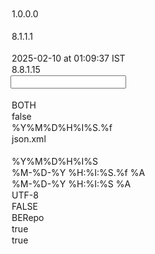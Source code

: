 <?xml version="1.0" encoding="UTF-8"?>

<MappingDef type="MSF" version="1.0">
  <Options>
    <Option key="MappingComment"/>
    <Option key="MappingVersion">1.0.0.0</Option>
    <Option key="MappingAuthor"/>
    <Option key="MessageTranslatorVersion">8.1.1.1</Option>
    <Option key="RCode"/>
    <Option key="LastChangedTms">2025-02-10 at 01:09:37 IST</Option>
    <Option key="MappingDesignerVersion">8.8.1.15</Option>
  </Options>
  <Input vendorType="JSON">
    <Options>
      <Option key="DDLName"/>
      <Option key="TrimFields">BOTH</Option>
      <Option key="RaiseLayoutWarnings">false</Option>
      <Option key="TimeStampFormat">%Y%M%D%H%I%S.%f</Option>
      <Option key="splitter">json.xml</Option>
      <Option key="MessageType"/>
      <Option key="DateTimeFormat">%Y%M%D%H%I%S</Option>
    </Options>
    <Layout>
      <Override/>
      <record desc="" ident="result" mandatory="false" mapable="true" multiple="true" name="result">
        <record desc="" ident="metadata" mandatory="false" mapable="true" multiple="true" name="metadata">
          <field decimals="0" desc="" excludedNullIdentifiers="" ident="poBox" length="255" mandatory="false" mapable="true" match="false" multiple="false" name="poBox" pattern="" pos="0" readonly="false" type="String"/>
          <field decimals="0" desc="" excludedNullIdentifiers="" ident="business" length="255" mandatory="false" mapable="true" match="false" multiple="false" name="business" pattern="" pos="0" readonly="false" type="String"/>
        </record>
        <record desc="" ident="uspsData" mandatory="false" mapable="true" multiple="true" name="uspsData">
          <field decimals="0" desc="" excludedNullIdentifiers="" ident="dpvFootnote" length="255" mandatory="false" mapable="true" match="false" multiple="false" name="dpvFootnote" pattern="" pos="0" readonly="false" type="String"/>
          <field decimals="0" desc="" excludedNullIdentifiers="" ident="dpvNoStat" length="255" mandatory="false" mapable="true" match="false" multiple="false" name="dpvNoStat" pattern="" pos="0" readonly="false" type="String"/>
          <field decimals="0" desc="" excludedNullIdentifiers="" ident="dpvThrowback" length="255" mandatory="false" mapable="true" match="false" multiple="false" name="dpvThrowback" pattern="" pos="0" readonly="false" type="String"/>
          <field decimals="0" desc="" excludedNullIdentifiers="" ident="dpvNoSecureLocation" length="255" mandatory="false" mapable="true" match="false" multiple="false" name="dpvNoSecureLocation" pattern="" pos="0" readonly="false" type="String"/>
          <field decimals="0" desc="" excludedNullIdentifiers="" ident="carrierRoute" length="255" mandatory="false" mapable="true" match="false" multiple="false" name="carrierRoute" pattern="" pos="0" readonly="false" type="String"/>
          <field decimals="0" desc="" excludedNullIdentifiers="" ident="county" length="255" mandatory="false" mapable="true" match="false" multiple="false" name="county" pattern="" pos="0" readonly="false" type="String"/>
          <field decimals="0" desc="" excludedNullIdentifiers="" ident="dpvNonDeliveryDays" length="255" mandatory="false" mapable="true" match="false" multiple="false" name="dpvNonDeliveryDays" pattern="" pos="0" readonly="false" type="String"/>
          <field decimals="0" desc="" excludedNullIdentifiers="" ident="deliveryPointCode" length="255" mandatory="false" mapable="true" match="false" multiple="false" name="deliveryPointCode" pattern="" pos="0" readonly="false" type="String"/>
          <field decimals="0" desc="" excludedNullIdentifiers="" ident="dpvCmra" length="255" mandatory="false" mapable="true" match="false" multiple="false" name="dpvCmra" pattern="" pos="0" readonly="false" type="String"/>
          <field decimals="0" desc="" excludedNullIdentifiers="" ident="deliveryPointCheckDigit" length="255" mandatory="false" mapable="true" match="false" multiple="false" name="deliveryPointCheckDigit" pattern="" pos="0" readonly="false" type="String"/>
          <field decimals="0" desc="" excludedNullIdentifiers="" ident="dpvConfirmation" length="255" mandatory="false" mapable="true" match="false" multiple="false" name="dpvConfirmation" pattern="" pos="0" readonly="false" type="String"/>
          <field decimals="0" desc="" excludedNullIdentifiers="" ident="dpvDoorNotAccessible" length="255" mandatory="false" mapable="true" match="false" multiple="false" name="dpvDoorNotAccessible" pattern="" pos="0" readonly="false" type="String"/>
          <field decimals="0" desc="" excludedNullIdentifiers="" ident="addressRecordType" length="255" mandatory="false" mapable="true" match="false" multiple="false" name="addressRecordType" pattern="" pos="0" readonly="false" type="String"/>
          <field decimals="0" desc="" excludedNullIdentifiers="" ident="dpvDrop" length="255" mandatory="false" mapable="true" match="false" multiple="false" name="dpvDrop" pattern="" pos="0" readonly="false" type="String"/>
          <field decimals="0" desc="" excludedNullIdentifiers="" ident="postOfficeState" length="255" mandatory="false" mapable="true" match="false" multiple="false" name="postOfficeState" pattern="" pos="0" readonly="false" type="String"/>
          <field decimals="0" desc="" excludedNullIdentifiers="" ident="dpvPbsa" length="255" mandatory="false" mapable="true" match="false" multiple="false" name="dpvPbsa" pattern="" pos="0" readonly="false" type="String"/>
          <field decimals="0" desc="" excludedNullIdentifiers="" ident="dpvEnhancedDeliveryCode" length="255" mandatory="false" mapable="true" match="false" multiple="false" name="dpvEnhancedDeliveryCode" pattern="" pos="0" readonly="false" type="String"/>
          <record desc="" ident="standardizedAddress" mandatory="false" mapable="true" multiple="true" name="standardizedAddress">
            <field decimals="0" desc="" excludedNullIdentifiers="" ident="firstAddressLine" length="255" mandatory="false" mapable="true" match="false" multiple="false" name="firstAddressLine" pattern="" pos="0" readonly="false" type="String"/>
            <field decimals="0" desc="" excludedNullIdentifiers="" ident="zipCode" length="255" mandatory="false" mapable="true" match="false" multiple="false" name="zipCode" pattern="" pos="0" readonly="false" type="String"/>
            <field decimals="0" desc="" excludedNullIdentifiers="" ident="city" length="255" mandatory="false" mapable="true" match="false" multiple="false" name="city" pattern="" pos="0" readonly="false" type="String"/>
            <field decimals="0" desc="" excludedNullIdentifiers="" ident="state" length="255" mandatory="false" mapable="true" match="false" multiple="false" name="state" pattern="" pos="0" readonly="false" type="String"/>
            <field decimals="0" desc="" excludedNullIdentifiers="" ident="zipCodeExtension" length="255" mandatory="false" mapable="true" match="false" multiple="false" name="zipCodeExtension" pattern="" pos="0" readonly="false" type="String"/>
            <field decimals="0" desc="" excludedNullIdentifiers="" ident="cityStateZipAddressLine" length="255" mandatory="false" mapable="true" match="false" multiple="false" name="cityStateZipAddressLine" pattern="" pos="0" readonly="false" type="String"/>
          </record>
          <field decimals="0" desc="" excludedNullIdentifiers="" ident="carrierRouteIndicator" length="255" mandatory="false" mapable="true" match="false" multiple="false" name="carrierRouteIndicator" pattern="" pos="0" readonly="false" type="String"/>
          <field decimals="0" desc="" excludedNullIdentifiers="" ident="fipsCountyCode" length="255" mandatory="false" mapable="true" match="false" multiple="false" name="fipsCountyCode" pattern="" pos="0" readonly="false" type="String"/>
          <field decimals="0" desc="" excludedNullIdentifiers="" ident="dpvVacant" length="255" mandatory="false" mapable="true" match="false" multiple="false" name="dpvVacant" pattern="" pos="0" readonly="false" type="String"/>
          <field decimals="0" desc="" excludedNullIdentifiers="" ident="elotFlag" length="255" mandatory="false" mapable="true" match="false" multiple="false" name="elotFlag" pattern="" pos="0" readonly="false" type="String"/>
          <field decimals="0" desc="" excludedNullIdentifiers="" ident="postOfficeCity" length="255" mandatory="false" mapable="true" match="false" multiple="false" name="postOfficeCity" pattern="" pos="0" readonly="false" type="String"/>
          <field decimals="0" desc="" excludedNullIdentifiers="" ident="elotNumber" length="255" mandatory="false" mapable="true" match="false" multiple="false" name="elotNumber" pattern="" pos="0" readonly="false" type="String"/>
        </record>
        <record desc="" ident="address" mandatory="false" mapable="true" multiple="true" name="address">
          <record desc="" ident="postalAddress" mandatory="false" mapable="true" multiple="true" name="postalAddress">
            <field decimals="0" desc="" excludedNullIdentifiers="" ident="regionCode" length="255" mandatory="false" mapable="true" match="false" multiple="false" name="regionCode" pattern="" pos="0" readonly="false" type="String"/>
            <field decimals="0" desc="" excludedNullIdentifiers="" ident="postalCode" length="255" mandatory="false" mapable="true" match="false" multiple="false" name="postalCode" pattern="" pos="0" readonly="false" type="String"/>
            <field decimals="0" desc="" excludedNullIdentifiers="" ident="locality" length="255" mandatory="false" mapable="true" match="false" multiple="false" name="locality" pattern="" pos="0" readonly="false" type="String"/>
            <field decimals="0" desc="" excludedNullIdentifiers="" ident="languageCode" length="255" mandatory="false" mapable="true" match="false" multiple="false" name="languageCode" pattern="" pos="0" readonly="false" type="String"/>
            <field decimals="0" desc="" excludedNullIdentifiers="" ident="administrativeArea" length="255" mandatory="false" mapable="true" match="false" multiple="false" name="administrativeArea" pattern="" pos="0" readonly="false" type="String"/>
          </record>
          <field decimals="0" desc="" excludedNullIdentifiers="" ident="formattedAddress" length="255" mandatory="false" mapable="true" match="false" multiple="false" name="formattedAddress" pattern="" pos="0" readonly="false" type="String"/>
          <record desc="" ident="addressComponents" mandatory="false" mapable="true" multiple="true" name="addressComponents">
            <field decimals="0" desc="" excludedNullIdentifiers="" ident="componentType" length="255" mandatory="false" mapable="true" match="false" multiple="false" name="componentType" pattern="" pos="0" readonly="false" type="String"/>
            <field decimals="0" desc="" excludedNullIdentifiers="" ident="confirmationLevel" length="255" mandatory="false" mapable="true" match="false" multiple="false" name="confirmationLevel" pattern="" pos="0" readonly="false" type="String"/>
            <record desc="" ident="componentName" mandatory="false" mapable="true" multiple="true" name="componentName">
              <field decimals="0" desc="" excludedNullIdentifiers="" ident="text" length="255" mandatory="false" mapable="true" match="false" multiple="false" name="text" pattern="" pos="0" readonly="false" type="String"/>
            </record>
            <field decimals="0" desc="" excludedNullIdentifiers="" ident="replaced" length="255" mandatory="false" mapable="true" match="false" multiple="false" name="replaced" pattern="" pos="0" readonly="false" type="String"/>
          </record>
        </record>
        <record desc="" ident="verdict" mandatory="false" mapable="true" multiple="true" name="verdict">
          <field decimals="0" desc="" excludedNullIdentifiers="" ident="validationGranularity" length="255" mandatory="false" mapable="true" match="false" multiple="false" name="validationGranularity" pattern="" pos="0" readonly="false" type="String"/>
          <field decimals="0" desc="" excludedNullIdentifiers="" ident="geocodeGranularity" length="255" mandatory="false" mapable="true" match="false" multiple="false" name="geocodeGranularity" pattern="" pos="0" readonly="false" type="String"/>
          <field decimals="0" desc="" excludedNullIdentifiers="" ident="inputGranularity" length="255" mandatory="false" mapable="true" match="false" multiple="false" name="inputGranularity" pattern="" pos="0" readonly="false" type="String"/>
          <field decimals="0" desc="" excludedNullIdentifiers="" ident="hasInferredComponents" length="255" mandatory="false" mapable="true" match="false" multiple="false" name="hasInferredComponents" pattern="" pos="0" readonly="false" type="String"/>
        </record>
        <record desc="" ident="geocode" mandatory="false" mapable="true" multiple="true" name="geocode">
          <record desc="" ident="plusCode" mandatory="false" mapable="true" multiple="true" name="plusCode">
            <field decimals="0" desc="" excludedNullIdentifiers="" ident="globalCode" length="255" mandatory="false" mapable="true" match="false" multiple="false" name="globalCode" pattern="" pos="0" readonly="false" type="String"/>
          </record>
          <field decimals="0" desc="" excludedNullIdentifiers="" ident="featureSizeMeters" length="255" mandatory="false" mapable="true" match="false" multiple="false" name="featureSizeMeters" pattern="" pos="0" readonly="false" type="String"/>
          <record desc="" ident="bounds" mandatory="false" mapable="true" multiple="true" name="bounds">
            <record desc="" ident="high" mandatory="false" mapable="true" multiple="true" name="high">
              <field decimals="0" desc="" excludedNullIdentifiers="" ident="latitude" length="255" mandatory="false" mapable="true" match="false" multiple="false" name="latitude" pattern="" pos="0" readonly="false" type="String"/>
              <field decimals="0" desc="" excludedNullIdentifiers="" ident="longitude" length="255" mandatory="false" mapable="true" match="false" multiple="false" name="longitude" pattern="" pos="0" readonly="false" type="String"/>
            </record>
            <record desc="" ident="low" mandatory="false" mapable="true" multiple="true" name="low">
              <field decimals="0" desc="" excludedNullIdentifiers="" ident="latitude" length="255" mandatory="false" mapable="true" match="false" multiple="false" name="latitude" pattern="" pos="0" readonly="false" type="String"/>
              <field decimals="0" desc="" excludedNullIdentifiers="" ident="longitude" length="255" mandatory="false" mapable="true" match="false" multiple="false" name="longitude" pattern="" pos="0" readonly="false" type="String"/>
            </record>
          </record>
          <field decimals="0" desc="" excludedNullIdentifiers="" ident="placeId" length="255" mandatory="false" mapable="true" match="false" multiple="false" name="placeId" pattern="" pos="0" readonly="false" type="String"/>
          <record desc="" ident="location" mandatory="false" mapable="true" multiple="true" name="location">
            <field decimals="0" desc="" excludedNullIdentifiers="" ident="latitude" length="255" mandatory="false" mapable="true" match="false" multiple="false" name="latitude" pattern="" pos="0" readonly="false" type="String"/>
            <field decimals="0" desc="" excludedNullIdentifiers="" ident="longitude" length="255" mandatory="false" mapable="true" match="false" multiple="false" name="longitude" pattern="" pos="0" readonly="false" type="String"/>
          </record>
        </record>
      </record>
      <field decimals="0" desc="" excludedNullIdentifiers="" ident="responseId" length="255" mandatory="false" mapable="true" match="false" multiple="false" name="responseId" pattern="" pos="0" readonly="false" type="String"/>
      <field decimals="0" desc="" excludedNullIdentifiers="" ident="ppry_oid" length="255" mandatory="false" mapable="true" match="false" multiple="false" name="ppry_oid" pattern="" pos="0" readonly="false" type="String"/>
    </Layout>
  </Input>
  <Output>
    <Options>
      <Option key="TimeStampOutputFormat">%M-%D-%Y %H:%I:%S.%f %A</Option>
      <Option key="DateTimeOutputFormat">%M-%D-%Y %H:%I:%S %A</Option>
      <Option key="OutputEncoding">UTF-8</Option>
      <Option key="DefaultEmptyNumericsToZero">FALSE</Option>
      <Option key="messageformat">BERepo</Option>
      <Option key="AddTZIndicators">true</Option>
      <Option key="AddVendorMnemonic">true</Option>
    </Options>
    <MappingFragments/>
    <OutputDef>
      <Node displayName="Property" messageformat="BE" name="GoldenSourceObjectMessage" type="message">
        <Options/>
        <Node name="xmlns" type="attribute">
          <expr><![CDATA[return "http://www.thegoldensource.com/business-entities/BusinessEntityMessage";]]></expr>
        </Node>
        <Node name="xmlns:xsi" type="attribute">
          <expr><![CDATA[return "http://www.w3.org/2001/XMLSchema-instance";]]></expr>
        </Node>
        <Node name="xsi:schemaLocation" type="attribute">
          <expr><![CDATA[return "http://www.thegoldensource.com/business-entities/BusinessEntityMessage.xsd";]]></expr>
        </Node>
        <Execute displayName="BLDNG_ID">
          <expr><![CDATA[return StoreString("BLDNGID", Select("", "", "select prop_id from ft_T_ppid where ppry_oid =:1 and end_tms is null and prop_id_ctxt_typ = 'BLDNG_ID'", ppry_oid, "", "", "", ""));]]></expr>
        </Execute>
        <Execute displayName="PROP_ID">
          <expr><![CDATA[return StoreString("PROPID", Select("", "", "select prop_id from ft_T_ppid where ppry_oid =:1 and end_tms is null and prop_id_ctxt_typ = 'PROP_ID'", ppry_oid, "", "", "", ""));]]></expr>
        </Execute>
        <Execute displayName="Unconfirmed Var">
          <expr><![CDATA[return StoreString("Unconfirmed", "");]]></expr>
        </Execute>
        <ForEach recordType="result.address.addressComponents">
          <Do>
            <Execute displayName="Unconfirmed">
              <expr><![CDATA[if (!(result.address.addressComponents.confirmationLevel == "CONFIRMED") && StrStr(result.address.addressComponents.componentType, "street_number,premise,route,subpremise,locality,administrative_area_level_1,administrative_area_level_2,postal_code"))
	return StoreString("Unconfirmed", Strcat(GetStringByKey("Unconfirmed"), Strcat("|", result.address.addressComponents.componentType)));
else
	return "";]]></expr>
            </Execute>
            <Execute displayName="Street">
              <expr><![CDATA[if (result.address.addressComponents.componentType == "street_number")
	return StoreString("street", result.address.addressComponents.componentName.text);
else
	return "";]]></expr>
            </Execute>
            <Execute disabled="1" displayName="Street Check">
              <expr><![CDATA[if (result.address.addressComponents.componentType == "street_number")
	return ThrowError("Error", 30, 60001);
else
	return "";]]></expr>
            </Execute>
            <Execute displayName="Street Validate">
              <expr><![CDATA[if ((result.address.addressComponents.componentType == "street_number") && !(result.address.addressComponents.confirmationLevel == "CONFIRMED"))
	return StoreString("street_chk", result.address.addressComponents.confirmationLevel);
else
	return "";]]></expr>
            </Execute>
            <Execute displayName="AddressLine1">
              <comment><![CDATA[route]]></comment>
              <expr><![CDATA[if (result.address.addressComponents.componentType == "route")
	return StoreString("route", result.address.addressComponents.componentName.text);
else
	return "";]]></expr>
            </Execute>
            <Execute displayName="AddressLine1 Validate">
              <expr><![CDATA[if ((result.address.addressComponents.componentType == "route") && !(result.address.addressComponents.confirmationLevel == "CONFIRMED"))
	return StoreString("addrln1_chk", result.address.addressComponents.confirmationLevel);
else
	return "";]]></expr>
            </Execute>
            <Execute displayName="Premise">
              <expr><![CDATA[if (result.address.addressComponents.componentType == "premise")
	return StoreString("premise", result.address.addressComponents.componentName.text);
else
	return "";]]></expr>
            </Execute>
            <Execute displayName="Premise Validate">
              <expr><![CDATA[if ((result.address.addressComponents.componentType == "premise") && !(result.address.addressComponents.confirmationLevel == "CONFIRMED"))
	return StoreString("premise_chk", result.address.addressComponents.confirmationLevel);
else
	return "";]]></expr>
            </Execute>
            <Execute displayName="Subpremise">
              <expr><![CDATA[if (result.address.addressComponents.componentType == "subpremise")
	return StoreString("subpremise", result.address.addressComponents.componentName.text);
else
	return "";]]></expr>
            </Execute>
            <Execute displayName="Subpremise Validate">
              <expr><![CDATA[if ((result.address.addressComponents.componentType == "subpremise") && !(result.address.addressComponents.confirmationLevel == "CONFIRMED"))
	return StoreString("subpremise_chk", result.address.addressComponents.confirmationLevel);
else
	return "";]]></expr>
            </Execute>
            <Execute displayName="Street Select">
              <expr><![CDATA[if (!OneHasValue(GetStringByKey("street")))
	return StoreString("street", GetStringByKey("premise"));
else
	return "";]]></expr>
            </Execute>
            <Execute displayName="Street chk Select">
              <expr><![CDATA[if (!OneHasValue(GetStringByKey("street")) && OneHasValue(GetStringByKey("premise_chk")))
	return StoreString("street_chk", GetStringByKey("premise_chk"));
else
	return "";]]></expr>
            </Execute>
            <Execute displayName="Route Select">
              <expr><![CDATA[if (!OneHasValue(GetStringByKey("route")))
	return StoreString("route", GetStringByKey("subpremise"));
else
	return "";]]></expr>
            </Execute>
            <Execute displayName="Route chk Select">
              <expr><![CDATA[if (!OneHasValue(GetStringByKey("route")) && OneHasValue(GetStringByKey("subpremise_chk")))
	return StoreString("addrln1_chk", GetStringByKey("subpremise_chk"));
else
	return "";]]></expr>
            </Execute>
            <Execute displayName="City">
              <expr><![CDATA[if (result.address.addressComponents.componentType == "locality")
	return StoreString("city", result.address.addressComponents.componentName.text);
else
	return "";]]></expr>
            </Execute>
            <Execute displayName="City Validate">
              <expr><![CDATA[if ((result.address.addressComponents.componentType == "locality") && !(result.address.addressComponents.confirmationLevel == "CONFIRMED"))
	return StoreString("city_chk", result.address.addressComponents.confirmationLevel);
else
	return "";]]></expr>
            </Execute>
            <Execute displayName="State">
              <expr><![CDATA[if (result.address.addressComponents.componentType == "administrative_area_level_1")
	return StoreString("state", result.address.addressComponents.componentName.text);
else
	return "";]]></expr>
            </Execute>
            <Execute displayName="State Validate">
              <expr><![CDATA[if ((result.address.addressComponents.componentType == "administrative_area_level_1") && !(result.address.addressComponents.confirmationLevel == "CONFIRMED"))
	return StoreString("state_chk", result.address.addressComponents.confirmationLevel);
else
	return "";]]></expr>
            </Execute>
            <Execute displayName="County">
              <expr><![CDATA[if (result.address.addressComponents.componentType == "administrative_area_level_2")
	return StoreString("county", result.address.addressComponents.componentName.text);
else
	return "";]]></expr>
            </Execute>
            <Execute displayName="County Validate">
              <expr><![CDATA[if ((result.address.addressComponents.componentType == "administrative_area_level_2") && !(result.address.addressComponents.confirmationLevel == "CONFIRMED"))
	return StoreString("county_chk", result.address.addressComponents.confirmationLevel);
else
	return "";]]></expr>
            </Execute>
            <Execute displayName="Country">
              <expr><![CDATA[if (result.address.addressComponents.componentType == "country")
	return StoreString("country", result.address.addressComponents.componentName.text);
else
	return "";]]></expr>
            </Execute>
            <Execute displayName="Country Validation">
              <expr><![CDATA[if ((result.address.addressComponents.componentType == "country") && !(result.address.addressComponents.confirmationLevel == "CONFIRMED"))
	return StoreString("cntry_chk", result.address.addressComponents.confirmationLevel);
else
	return "";]]></expr>
            </Execute>
            <Execute displayName="PostalCode">
              <expr><![CDATA[if (result.address.addressComponents.componentType == "postal_code")
	return StoreString("postal", result.address.addressComponents.componentName.text);
else
	return "none";]]></expr>
            </Execute>
            <Execute displayName="PostalCode Validation">
              <expr><![CDATA[if ((result.address.addressComponents.componentType == "postal_code") && !(result.address.addressComponents.confirmationLevel == "CONFIRMED"))
	return StoreString("postal_chk", result.address.addressComponents.confirmationLevel);
else
	return "";]]></expr>
            </Execute>
            <Execute displayName="point_of_interest">
              <expr><![CDATA[if (result.address.addressComponents.componentType == "point_of_interest")
	return StoreString("point_of_interest", result.address.addressComponents.componentName.text);
else
	return "none";]]></expr>
            </Execute>
            <Execute displayName="point_of_interest validation">
              <expr><![CDATA[if ((result.address.addressComponents.componentType == "point_of_interest") && !(result.address.addressComponents.confirmationLevel == "CONFIRMED"))
	return StoreString("point_of_interest_chk", result.address.addressComponents.confirmationLevel);
else
	return "";]]></expr>
            </Execute>
            <Execute disabled="1" displayName="AddressLine1 Empty check">
              <expr><![CDATA[if (OneHasValue(GetStringByKey("street")) && OneHasValue(GetStringByKey("route")))
	return StoreString("addrln1_empty_chk", "");
else
	return StoreString("addrln1_empty_chk", "Street and Route missing ");]]></expr>
            </Execute>
            <Execute displayName="AddressLine1 Empty check">
              <expr><![CDATA[if (OneHasValue(GetStringByKey("street")) || OneHasValue(GetStringByKey("route")))
	return StoreString("addrln1_empty_chk", "");
else
	return StoreString("addrln1_empty_chk", "Street and Route missing ");]]></expr>
            </Execute>
          </Do>
        </ForEach>
        <Node name="GSOHeader" type="element">
          <Node name="GSO_ELM_TYPE" type="attribute">
            <expr><![CDATA[return "group";]]></expr>
          </Node>
          <Node name="DateFormat" type="element">
            <Node name="GSO_ELM_TYPE" type="attribute">
              <expr><![CDATA[return "field";]]></expr>
            </Node>
            <Node name="req" type="attribute">
              <expr><![CDATA[return "false";]]></expr>
            </Node>
          </Node>
          <Node name="DefaultTimestamp" type="element">
            <expr><![CDATA[return TimeStamp();]]></expr>
            <Node name="GSO_ELM_TYPE" type="attribute">
              <expr><![CDATA[return "field";]]></expr>
            </Node>
            <Node name="req" type="attribute">
              <expr><![CDATA[return "false";]]></expr>
            </Node>
          </Node>
          <Node name="Language" type="element">
            <Node name="GSO_ELM_TYPE" type="attribute">
              <expr><![CDATA[return "field";]]></expr>
            </Node>
            <Node name="req" type="attribute">
              <expr><![CDATA[return "false";]]></expr>
            </Node>
          </Node>
          <Node name="MainEntityId" type="element">
            <expr><![CDATA[if (OneHasValue(GetStringByKey("BLDNGID")))
	return GetStringByKey("BLDNGID");
else if (OneHasValue(GetStringByKey("PROPID")))
	return GetStringByKey("PROPID");
else
	return "";]]></expr>
            <Node name="GSO_ELM_TYPE" type="attribute">
              <expr><![CDATA[return "field";]]></expr>
            </Node>
            <Node name="req" type="attribute">
              <expr><![CDATA[return "false";]]></expr>
            </Node>
          </Node>
          <Node name="MainEntityIdContext" type="element">
            <expr><![CDATA[if (OneHasValue(GetStringByKey("BLDNGID")))
	return "Building";
else if (OneHasValue(GetStringByKey("PROPID")))
	return "PROP_ID";
else
	return "";]]></expr>
            <Node name="GSO_ELM_TYPE" type="attribute">
              <expr><![CDATA[return "field";]]></expr>
            </Node>
            <Node name="req" type="attribute">
              <expr><![CDATA[return "false";]]></expr>
            </Node>
          </Node>
          <Node name="MainEntityName" type="element">
            <expr><![CDATA[if (OneHasValue(GetStringByKey("BLDNGID")))
	return "Building";
else if (OneHasValue(GetStringByKey("PROPID")))
	return "Property";
else
	return "";]]></expr>
            <Node name="GSO_ELM_TYPE" type="attribute">
              <expr><![CDATA[return "field";]]></expr>
            </Node>
            <Node name="req" type="attribute">
              <expr><![CDATA[return "false";]]></expr>
            </Node>
          </Node>
          <Node name="MainEntityType" type="element">
            <expr><![CDATA[return "Property";]]></expr>
            <Node name="GSO_ELM_TYPE" type="attribute">
              <expr><![CDATA[return "field";]]></expr>
            </Node>
            <Node name="req" type="attribute">
              <expr><![CDATA[return "false";]]></expr>
            </Node>
          </Node>
          <Node name="MessageClassification" type="element">
            <expr><![CDATA[return "INTLBLD";]]></expr>
            <Node name="GSO_ELM_TYPE" type="attribute">
              <expr><![CDATA[return "field";]]></expr>
            </Node>
            <Node name="req" type="attribute">
              <expr><![CDATA[return "false";]]></expr>
            </Node>
          </Node>
          <Node name="TimeZone" type="element">
            <Node name="GSO_ELM_TYPE" type="attribute">
              <expr><![CDATA[return "field";]]></expr>
            </Node>
            <Node name="req" type="attribute">
              <expr><![CDATA[return "false";]]></expr>
            </Node>
          </Node>
          <Node name="User" type="element">
            <expr><![CDATA[return "NRE";]]></expr>
            <Node name="GSO_ELM_TYPE" type="attribute">
              <expr><![CDATA[return "field";]]></expr>
            </Node>
            <Node name="req" type="attribute">
              <expr><![CDATA[return "false";]]></expr>
            </Node>
          </Node>
          <Node name="VendorSource" type="element">
            <expr><![CDATA[return "NRE";]]></expr>
            <Node name="GSO_ELM_TYPE" type="attribute">
              <expr><![CDATA[return "field";]]></expr>
            </Node>
            <Node name="req" type="attribute">
              <expr><![CDATA[return "false";]]></expr>
            </Node>
          </Node>
          <Node name="ChangeVddbAction" type="element">
            <Node name="GSO_ELM_TYPE" type="attribute">
              <expr><![CDATA[return "field";]]></expr>
            </Node>
            <Node name="req" type="attribute">
              <expr><![CDATA[return "false";]]></expr>
            </Node>
          </Node>
          <Node name="MainEntityTableType" type="element">
            <Node name="GSO_ELM_TYPE" type="attribute">
              <expr><![CDATA[return "field";]]></expr>
            </Node>
            <Node name="req" type="attribute">
              <expr><![CDATA[return "false";]]></expr>
            </Node>
          </Node>
          <Node name="ChangeModel" type="element">
            <Node name="GSO_ELM_TYPE" type="attribute">
              <expr><![CDATA[return "field";]]></expr>
            </Node>
            <Node name="req" type="attribute">
              <expr><![CDATA[return "false";]]></expr>
            </Node>
          </Node>
          <Node name="UpdateModel" type="element">
            <Node name="GSO_ELM_TYPE" type="attribute">
              <expr><![CDATA[return "field";]]></expr>
            </Node>
            <Node name="req" type="attribute">
              <expr><![CDATA[return "false";]]></expr>
            </Node>
          </Node>
          <Node name="SecurityBasedIssuerMatching" type="element">
            <Node name="GSO_ELM_TYPE" type="attribute">
              <expr><![CDATA[return "field";]]></expr>
            </Node>
            <Node name="req" type="attribute">
              <expr><![CDATA[return "false";]]></expr>
            </Node>
          </Node>
          <Node name="MessageCondition" type="element">
            <Node name="GSO_ELM_TYPE" type="attribute">
              <expr><![CDATA[return "field";]]></expr>
            </Node>
            <Node name="req" type="attribute">
              <expr><![CDATA[return "false";]]></expr>
            </Node>
          </Node>
        </Node>
        <Node name="Property" type="element">
          <Node name="xmlns" type="attribute">
            <expr><![CDATA[return "http://www.thegoldensource.com/business-entities/Property";]]></expr>
          </Node>
          <Node name="xsi:schemaLocation" type="attribute">
            <expr><![CDATA[return "http://www.thegoldensource.com/business-entities/Property.xsd";]]></expr>
          </Node>
          <Node name="GSO_ELM_TYPE" type="attribute">
            <expr><![CDATA[return "gso";]]></expr>
          </Node>
          <Node name="PropertyDetails" type="element">
            <Node name="GSO_ELM_TYPE" type="attribute">
              <expr><![CDATA[return "group";]]></expr>
            </Node>
            <Node name="req" type="attribute">
              <expr><![CDATA[return "true";]]></expr>
            </Node>
            <Node name="RelatedPropertyType" type="element">
              <Node name="GSO_ELM_TYPE" type="attribute">
                <expr><![CDATA[return "rel";]]></expr>
              </Node>
              <Node name="req" type="attribute">
                <expr><![CDATA[return "false";]]></expr>
              </Node>
              <Node name="xmlns" type="attribute">
                <expr><![CDATA[return "http://www.thegoldensource.com/business-entities/PropertyType";]]></expr>
              </Node>
            </Node>
            <Node name="PropertyName" type="element">
              <Node name="GSO_ELM_TYPE" type="attribute">
                <expr><![CDATA[return "field";]]></expr>
              </Node>
              <Node name="req" type="attribute">
                <expr><![CDATA[return "true";]]></expr>
              </Node>
            </Node>
            <Node name="PropertyDescription" type="element">
              <Node name="GSO_ELM_TYPE" type="attribute">
                <expr><![CDATA[return "field";]]></expr>
              </Node>
              <Node name="req" type="attribute">
                <expr><![CDATA[return "false";]]></expr>
              </Node>
            </Node>
            <Node name="ConstructionYear" type="element">
              <Node name="GSO_ELM_TYPE" type="attribute">
                <expr><![CDATA[return "field";]]></expr>
              </Node>
              <Node name="req" type="attribute">
                <expr><![CDATA[return "false";]]></expr>
              </Node>
            </Node>
            <Node name="OccupancyType" type="element">
              <Node name="GSO_ELM_TYPE" type="attribute">
                <expr><![CDATA[return "field";]]></expr>
              </Node>
              <Node name="req" type="attribute">
                <expr><![CDATA[return "false";]]></expr>
              </Node>
            </Node>
            <Node name="PropertyAgeType" type="element">
              <Node name="GSO_ELM_TYPE" type="attribute">
                <expr><![CDATA[return "field";]]></expr>
              </Node>
              <Node name="req" type="attribute">
                <expr><![CDATA[return "false";]]></expr>
              </Node>
            </Node>
            <Node name="PropertyGeoCode" type="element">
              <Node name="GSO_ELM_TYPE" type="attribute">
                <expr><![CDATA[return "field";]]></expr>
              </Node>
              <Node name="req" type="attribute">
                <expr><![CDATA[return "false";]]></expr>
              </Node>
            </Node>
            <Node name="NumberOfLivingUnits" type="element">
              <Node name="GSO_ELM_TYPE" type="attribute">
                <expr><![CDATA[return "field";]]></expr>
              </Node>
              <Node name="req" type="attribute">
                <expr><![CDATA[return "false";]]></expr>
              </Node>
            </Node>
            <Node name="NumberofBedrooms" type="element">
              <Node name="GSO_ELM_TYPE" type="attribute">
                <expr><![CDATA[return "field";]]></expr>
              </Node>
              <Node name="req" type="attribute">
                <expr><![CDATA[return "false";]]></expr>
              </Node>
            </Node>
            <Node name="FloodZoneIndicator" type="element">
              <Node name="GSO_ELM_TYPE" type="attribute">
                <expr><![CDATA[return "field";]]></expr>
              </Node>
              <Node name="req" type="attribute">
                <expr><![CDATA[return "false";]]></expr>
              </Node>
            </Node>
            <Node name="LeaseholdIndicator" type="element">
              <Node name="GSO_ELM_TYPE" type="attribute">
                <expr><![CDATA[return "field";]]></expr>
              </Node>
              <Node name="req" type="attribute">
                <expr><![CDATA[return "false";]]></expr>
              </Node>
            </Node>
            <Node name="PropertyTransferabilityLimited" type="element">
              <Node name="GSO_ELM_TYPE" type="attribute">
                <expr><![CDATA[return "field";]]></expr>
              </Node>
              <Node name="req" type="attribute">
                <expr><![CDATA[return "false";]]></expr>
              </Node>
            </Node>
            <Node name="RentableUnitsIndicator" type="element">
              <Node name="GSO_ELM_TYPE" type="attribute">
                <expr><![CDATA[return "field";]]></expr>
              </Node>
              <Node name="req" type="attribute">
                <expr><![CDATA[return "false";]]></expr>
              </Node>
            </Node>
            <Node name="RealEstateOwnedIndicator" type="element">
              <Node name="GSO_ELM_TYPE" type="attribute">
                <expr><![CDATA[return "field";]]></expr>
              </Node>
              <Node name="req" type="attribute">
                <expr><![CDATA[return "false";]]></expr>
              </Node>
            </Node>
            <Node name="LatitudeDecimalDegrees" type="element">
              <expr><![CDATA[return result.geocode.location.latitude;]]></expr>
              <Node name="GSO_ELM_TYPE" type="attribute">
                <expr><![CDATA[return "field";]]></expr>
              </Node>
              <Node name="req" type="attribute">
                <expr><![CDATA[return "false";]]></expr>
              </Node>
            </Node>
            <Node name="LongitudeDecimalDegrees" type="element">
              <expr><![CDATA[return result.geocode.location.longitude;]]></expr>
              <Node name="GSO_ELM_TYPE" type="attribute">
                <expr><![CDATA[return "field";]]></expr>
              </Node>
              <Node name="req" type="attribute">
                <expr><![CDATA[return "false";]]></expr>
              </Node>
            </Node>
            <Node name="NREAccountingCompany" type="element">
              <Node name="GSO_ELM_TYPE" type="attribute">
                <expr><![CDATA[return "field";]]></expr>
              </Node>
              <Node name="req" type="attribute">
                <expr><![CDATA[return "false";]]></expr>
              </Node>
            </Node>
            <Node name="NRECertofOccCompletedDate" type="element">
              <Node name="GSO_ELM_TYPE" type="attribute">
                <expr><![CDATA[return "field";]]></expr>
              </Node>
              <Node name="req" type="attribute">
                <expr><![CDATA[return "false";]]></expr>
              </Node>
            </Node>
            <Node name="NREManagementCompany" type="element">
              <Node name="GSO_ELM_TYPE" type="attribute">
                <expr><![CDATA[return "field";]]></expr>
              </Node>
              <Node name="req" type="attribute">
                <expr><![CDATA[return "false";]]></expr>
              </Node>
            </Node>
            <Node name="NRENetRentableArea" type="element">
              <Node name="GSO_ELM_TYPE" type="attribute">
                <expr><![CDATA[return "field";]]></expr>
              </Node>
              <Node name="req" type="attribute">
                <expr><![CDATA[return "false";]]></expr>
              </Node>
            </Node>
            <Node name="NRENumberofFloors" type="element">
              <Node name="GSO_ELM_TYPE" type="attribute">
                <expr><![CDATA[return "field";]]></expr>
              </Node>
              <Node name="req" type="attribute">
                <expr><![CDATA[return "false";]]></expr>
              </Node>
            </Node>
            <Node name="NREPropertyCurrency" type="element">
              <Node name="GSO_ELM_TYPE" type="attribute">
                <expr><![CDATA[return "field";]]></expr>
              </Node>
              <Node name="req" type="attribute">
                <expr><![CDATA[return "false";]]></expr>
              </Node>
            </Node>
            <Node name="NREPropertyDeveloper" type="element">
              <Node name="GSO_ELM_TYPE" type="attribute">
                <expr><![CDATA[return "field";]]></expr>
              </Node>
              <Node name="req" type="attribute">
                <expr><![CDATA[return "false";]]></expr>
              </Node>
            </Node>
            <Node name="NREPropertyJVPartner" type="element">
              <Node name="GSO_ELM_TYPE" type="attribute">
                <expr><![CDATA[return "field";]]></expr>
              </Node>
              <Node name="req" type="attribute">
                <expr><![CDATA[return "false";]]></expr>
              </Node>
            </Node>
            <Node name="NREPropertyLandAcreage" type="element">
              <Node name="GSO_ELM_TYPE" type="attribute">
                <expr><![CDATA[return "field";]]></expr>
              </Node>
              <Node name="req" type="attribute">
                <expr><![CDATA[return "false";]]></expr>
              </Node>
            </Node>
          </Node>
          <Node displayName="BuildingID" name="PropertyIdentifiers" type="element">
            <condition><![CDATA[if (OneHasValue(GetStringByKey("BLDNGID")))
	return "true";
else
	return "";]]></condition>
            <Node name="GSO_ELM_TYPE" type="attribute">
              <expr><![CDATA[return "group";]]></expr>
            </Node>
            <Node name="req" type="attribute">
              <expr><![CDATA[return "false";]]></expr>
            </Node>
            <Node name="PropertyIdentifierContext" type="element">
              <expr><![CDATA[return "BLDNG_ID";]]></expr>
              <Node name="GSO_ELM_TYPE" type="attribute">
                <expr><![CDATA[return "field";]]></expr>
              </Node>
              <Node name="req" type="attribute">
                <expr><![CDATA[return "true";]]></expr>
              </Node>
            </Node>
            <Node name="PropertyIdentifier" type="element">
              <expr><![CDATA[return GetStringByKey("BLDNGID");]]></expr>
              <Node name="ACTION" type="attribute">
                <expr><![CDATA[return "UNKNOWN";]]></expr>
              </Node>
              <Node name="GSO_ELM_TYPE" type="attribute">
                <expr><![CDATA[return "field";]]></expr>
              </Node>
              <Node name="MATCH" type="attribute">
                <expr><![CDATA[return "PPID1_PROP_ID_CTXT";]]></expr>
              </Node>
              <Node name="req" type="attribute">
                <expr><![CDATA[return "true";]]></expr>
              </Node>
            </Node>
          </Node>
          <Node displayName="PropertyId" name="PropertyIdentifiers" type="element">
            <condition><![CDATA[if (OneHasValue(GetStringByKey("PROPID")))
	return "true";
else
	return "";]]></condition>
            <Node name="GSO_ELM_TYPE" type="attribute">
              <expr><![CDATA[return "group";]]></expr>
            </Node>
            <Node name="req" type="attribute">
              <expr><![CDATA[return "false";]]></expr>
            </Node>
            <Node name="PropertyIdentifierContext" type="element">
              <expr><![CDATA[return "PROP_ID";]]></expr>
              <Node name="GSO_ELM_TYPE" type="attribute">
                <expr><![CDATA[return "field";]]></expr>
              </Node>
              <Node name="req" type="attribute">
                <expr><![CDATA[return "true";]]></expr>
              </Node>
            </Node>
            <Node name="PropertyIdentifier" type="element">
              <expr><![CDATA[return GetStringByKey("PROPID");]]></expr>
              <Node name="ACTION" type="attribute">
                <expr><![CDATA[return "UNKNOWN";]]></expr>
              </Node>
              <Node name="GSO_ELM_TYPE" type="attribute">
                <expr><![CDATA[return "field";]]></expr>
              </Node>
              <Node name="MATCH" type="attribute">
                <expr><![CDATA[return "PPID1_PROP_ID_CTXT";]]></expr>
              </Node>
              <Node name="req" type="attribute">
                <expr><![CDATA[return "true";]]></expr>
              </Node>
            </Node>
          </Node>
          <Node name="PropertyGeographicalInformation" type="element">
            <Node name="GSO_ELM_TYPE" type="attribute">
              <expr><![CDATA[return "group";]]></expr>
            </Node>
            <Node name="req" type="attribute">
              <expr><![CDATA[return "false";]]></expr>
            </Node>
            <Node name="PropertyGeographicUnit" type="element">
              <Node name="GSO_ELM_TYPE" type="attribute">
                <expr><![CDATA[return "rel";]]></expr>
              </Node>
              <Node name="req" type="attribute">
                <expr><![CDATA[return "true";]]></expr>
              </Node>
              <Node name="xmlns" type="attribute">
                <expr><![CDATA[return "http://www.thegoldensource.com/business-entities/GeographicalUnit";]]></expr>
              </Node>
            </Node>
            <Node name="PropertyGeoUnitPurpose" type="element">
              <Node name="GSO_ELM_TYPE" type="attribute">
                <expr><![CDATA[return "field";]]></expr>
              </Node>
              <Node name="req" type="attribute">
                <expr><![CDATA[return "false";]]></expr>
              </Node>
            </Node>
            <Node name="PropertyGeoUnitDescription" type="element">
              <Node name="GSO_ELM_TYPE" type="attribute">
                <expr><![CDATA[return "field";]]></expr>
              </Node>
              <Node name="req" type="attribute">
                <expr><![CDATA[return "false";]]></expr>
              </Node>
            </Node>
            <Node name="PropertyGeoUnitLandAreaUnitOfMeasure" type="element">
              <Node name="GSO_ELM_TYPE" type="attribute">
                <expr><![CDATA[return "field";]]></expr>
              </Node>
              <Node name="req" type="attribute">
                <expr><![CDATA[return "false";]]></expr>
              </Node>
            </Node>
            <Node name="PropertyGeoUnitLandAreaAmount" type="element">
              <Node name="GSO_ELM_TYPE" type="attribute">
                <expr><![CDATA[return "field";]]></expr>
              </Node>
              <Node name="req" type="attribute">
                <expr><![CDATA[return "false";]]></expr>
              </Node>
            </Node>
          </Node>
          <Node name="PropertyClassifications" type="element">
            <Node name="GSO_ELM_TYPE" type="attribute">
              <expr><![CDATA[return "group";]]></expr>
            </Node>
            <Node name="req" type="attribute">
              <expr><![CDATA[return "false";]]></expr>
            </Node>
            <Node name="PropertyIndustryClassification" type="element">
              <Node name="GSO_ELM_TYPE" type="attribute">
                <expr><![CDATA[return "rel";]]></expr>
              </Node>
              <Node name="req" type="attribute">
                <expr><![CDATA[return "true";]]></expr>
              </Node>
              <Node name="xmlns" type="attribute">
                <expr><![CDATA[return "http://www.thegoldensource.com/business-entities/IndustryClassification";]]></expr>
              </Node>
            </Node>
            <Node name="ClassificationPurpose" type="element">
              <Node name="GSO_ELM_TYPE" type="attribute">
                <expr><![CDATA[return "field";]]></expr>
              </Node>
              <Node name="req" type="attribute">
                <expr><![CDATA[return "false";]]></expr>
              </Node>
            </Node>
          </Node>
          <Node name="PropertyCharacteristics" type="element">
            <Node name="GSO_ELM_TYPE" type="attribute">
              <expr><![CDATA[return "group";]]></expr>
            </Node>
            <Node name="req" type="attribute">
              <expr><![CDATA[return "false";]]></expr>
            </Node>
            <Node name="StatisticsEffectiveDateTime" type="element">
              <Node name="GSO_ELM_TYPE" type="attribute">
                <expr><![CDATA[return "field";]]></expr>
              </Node>
              <Node name="req" type="attribute">
                <expr><![CDATA[return "true";]]></expr>
              </Node>
            </Node>
            <Node name="StatisticsCurrency" type="element">
              <Node name="GSO_ELM_TYPE" type="attribute">
                <expr><![CDATA[return "field";]]></expr>
              </Node>
              <Node name="req" type="attribute">
                <expr><![CDATA[return "false";]]></expr>
              </Node>
            </Node>
            <Node name="SharedOwnershipType" type="element">
              <Node name="GSO_ELM_TYPE" type="attribute">
                <expr><![CDATA[return "field";]]></expr>
              </Node>
              <Node name="req" type="attribute">
                <expr><![CDATA[return "false";]]></expr>
              </Node>
            </Node>
            <Node name="RightToBuyIndicator" type="element">
              <Node name="GSO_ELM_TYPE" type="attribute">
                <expr><![CDATA[return "field";]]></expr>
              </Node>
              <Node name="req" type="attribute">
                <expr><![CDATA[return "false";]]></expr>
              </Node>
            </Node>
            <Node name="TimeUntilDeclassification" type="element">
              <Node name="GSO_ELM_TYPE" type="attribute">
                <expr><![CDATA[return "field";]]></expr>
              </Node>
              <Node name="req" type="attribute">
                <expr><![CDATA[return "false";]]></expr>
              </Node>
            </Node>
            <Node name="SalePrice" type="element">
              <Node name="GSO_ELM_TYPE" type="attribute">
                <expr><![CDATA[return "field";]]></expr>
              </Node>
              <Node name="req" type="attribute">
                <expr><![CDATA[return "false";]]></expr>
              </Node>
            </Node>
            <Node name="RightToBuyPrice" type="element">
              <Node name="GSO_ELM_TYPE" type="attribute">
                <expr><![CDATA[return "field";]]></expr>
              </Node>
              <Node name="req" type="attribute">
                <expr><![CDATA[return "false";]]></expr>
              </Node>
            </Node>
            <Node name="LossOnSaleAmount" type="element">
              <Node name="GSO_ELM_TYPE" type="attribute">
                <expr><![CDATA[return "field";]]></expr>
              </Node>
              <Node name="req" type="attribute">
                <expr><![CDATA[return "false";]]></expr>
              </Node>
            </Node>
            <Node name="RentalIncomeAmount" type="element">
              <Node name="GSO_ELM_TYPE" type="attribute">
                <expr><![CDATA[return "field";]]></expr>
              </Node>
              <Node name="req" type="attribute">
                <expr><![CDATA[return "false";]]></expr>
              </Node>
            </Node>
            <Node name="SubsidyReceivedAmount" type="element">
              <Node name="GSO_ELM_TYPE" type="attribute">
                <expr><![CDATA[return "field";]]></expr>
              </Node>
              <Node name="req" type="attribute">
                <expr><![CDATA[return "false";]]></expr>
              </Node>
            </Node>
            <Node name="SubsidyPeriodLength" type="element">
              <Node name="GSO_ELM_TYPE" type="attribute">
                <expr><![CDATA[return "field";]]></expr>
              </Node>
              <Node name="req" type="attribute">
                <expr><![CDATA[return "false";]]></expr>
              </Node>
            </Node>
            <Node name="LastInspectionDateTime" type="element">
              <Node name="GSO_ELM_TYPE" type="attribute">
                <expr><![CDATA[return "field";]]></expr>
              </Node>
              <Node name="req" type="attribute">
                <expr><![CDATA[return "false";]]></expr>
              </Node>
            </Node>
          </Node>
          <Node name="PropertyValuations" type="element">
            <Node name="GSO_ELM_TYPE" type="attribute">
              <expr><![CDATA[return "group";]]></expr>
            </Node>
            <Node name="req" type="attribute">
              <expr><![CDATA[return "false";]]></expr>
            </Node>
            <Node name="PropertyValuationType" type="element">
              <Node name="GSO_ELM_TYPE" type="attribute">
                <expr><![CDATA[return "field";]]></expr>
              </Node>
              <Node name="req" type="attribute">
                <expr><![CDATA[return "true";]]></expr>
              </Node>
            </Node>
            <Node name="ValuationProviderName" type="element">
              <Node name="GSO_ELM_TYPE" type="attribute">
                <expr><![CDATA[return "field";]]></expr>
              </Node>
              <Node name="req" type="attribute">
                <expr><![CDATA[return "false";]]></expr>
              </Node>
            </Node>
            <Node name="PropertyValuationCurrency" type="element">
              <Node name="GSO_ELM_TYPE" type="attribute">
                <expr><![CDATA[return "field";]]></expr>
              </Node>
              <Node name="req" type="attribute">
                <expr><![CDATA[return "false";]]></expr>
              </Node>
            </Node>
            <Node name="PropertyValuationValue" type="element">
              <Node name="GSO_ELM_TYPE" type="attribute">
                <expr><![CDATA[return "field";]]></expr>
              </Node>
              <Node name="req" type="attribute">
                <expr><![CDATA[return "true";]]></expr>
              </Node>
            </Node>
            <Node name="PropertyValuationDate" type="element">
              <Node name="GSO_ELM_TYPE" type="attribute">
                <expr><![CDATA[return "field";]]></expr>
              </Node>
              <Node name="req" type="attribute">
                <expr><![CDATA[return "true";]]></expr>
              </Node>
            </Node>
            <Node name="OriginalValuationIndicator" type="element">
              <Node name="GSO_ELM_TYPE" type="attribute">
                <expr><![CDATA[return "field";]]></expr>
              </Node>
              <Node name="req" type="attribute">
                <expr><![CDATA[return "false";]]></expr>
              </Node>
            </Node>
            <Node name="ValuationProviderConfidenceLevel" type="element">
              <Node name="GSO_ELM_TYPE" type="attribute">
                <expr><![CDATA[return "field";]]></expr>
              </Node>
              <Node name="req" type="attribute">
                <expr><![CDATA[return "false";]]></expr>
              </Node>
            </Node>
            <Node name="PropertyCollateralValuationRate" type="element">
              <Node name="GSO_ELM_TYPE" type="attribute">
                <expr><![CDATA[return "field";]]></expr>
              </Node>
              <Node name="req" type="attribute">
                <expr><![CDATA[return "false";]]></expr>
              </Node>
            </Node>
          </Node>
          <Node name="RelatedProperty" type="element">
            <Node name="GSO_ELM_TYPE" type="attribute">
              <expr><![CDATA[return "group";]]></expr>
            </Node>
            <Node name="req" type="attribute">
              <expr><![CDATA[return "false";]]></expr>
            </Node>
            <Node name="PropertyToPropertyRelation" type="element">
              <Node name="GSO_ELM_TYPE" type="attribute">
                <expr><![CDATA[return "rel";]]></expr>
              </Node>
              <Node name="req" type="attribute">
                <expr><![CDATA[return "true";]]></expr>
              </Node>
              <Node name="xmlns" type="attribute">
                <expr><![CDATA[return "http://www.thegoldensource.com/business-entities/Property";]]></expr>
              </Node>
            </Node>
            <Node name="PropertyPropertyRoleType" type="element">
              <Node name="GSO_ELM_TYPE" type="attribute">
                <expr><![CDATA[return "field";]]></expr>
              </Node>
              <Node name="req" type="attribute">
                <expr><![CDATA[return "true";]]></expr>
              </Node>
            </Node>
            <Node name="PropertyRoleDescription" type="element">
              <Node name="GSO_ELM_TYPE" type="attribute">
                <expr><![CDATA[return "field";]]></expr>
              </Node>
              <Node name="req" type="attribute">
                <expr><![CDATA[return "false";]]></expr>
              </Node>
            </Node>
            <Node name="PropertyParticipationPercent" type="element">
              <Node name="GSO_ELM_TYPE" type="attribute">
                <expr><![CDATA[return "field";]]></expr>
              </Node>
              <Node name="req" type="attribute">
                <expr><![CDATA[return "false";]]></expr>
              </Node>
            </Node>
          </Node>
          <Node name="RelatedIssue" type="element">
            <Node name="GSO_ELM_TYPE" type="attribute">
              <expr><![CDATA[return "group";]]></expr>
            </Node>
            <Node name="req" type="attribute">
              <expr><![CDATA[return "false";]]></expr>
            </Node>
            <Node name="PropertyToIssueRelation" type="element">
              <Node name="GSO_ELM_TYPE" type="attribute">
                <expr><![CDATA[return "rel";]]></expr>
              </Node>
              <Node name="req" type="attribute">
                <expr><![CDATA[return "true";]]></expr>
              </Node>
              <Node name="xmlns" type="attribute">
                <expr><![CDATA[return "http://www.thegoldensource.com/business-entities/Base";]]></expr>
              </Node>
            </Node>
            <Node name="PropertyIssueRoleType" type="element">
              <Node name="GSO_ELM_TYPE" type="attribute">
                <expr><![CDATA[return "field";]]></expr>
              </Node>
              <Node name="req" type="attribute">
                <expr><![CDATA[return "true";]]></expr>
              </Node>
            </Node>
            <Node name="PropertyIssueRoleDescription" type="element">
              <Node name="GSO_ELM_TYPE" type="attribute">
                <expr><![CDATA[return "field";]]></expr>
              </Node>
              <Node name="req" type="attribute">
                <expr><![CDATA[return "false";]]></expr>
              </Node>
            </Node>
            <Node name="PropertyIssueParticipationPercent" type="element">
              <Node name="GSO_ELM_TYPE" type="attribute">
                <expr><![CDATA[return "field";]]></expr>
              </Node>
              <Node name="req" type="attribute">
                <expr><![CDATA[return "false";]]></expr>
              </Node>
            </Node>
          </Node>
          <Node name="PropertyAddressDetails" type="element">
            <Node name="GSO_ELM_TYPE" type="attribute">
              <expr><![CDATA[return "group";]]></expr>
            </Node>
            <Node name="req" type="attribute">
              <expr><![CDATA[return "false";]]></expr>
            </Node>
            <Node name="PropertyAddressPurpose" type="element">
              <Node name="GSO_ELM_TYPE" type="attribute">
                <expr><![CDATA[return "group";]]></expr>
              </Node>
              <Node name="req" type="attribute">
                <expr><![CDATA[return "false";]]></expr>
              </Node>
              <Node name="PropADPUAddressPurpose" type="element">
                <expr><![CDATA[return "VERIFY";]]></expr>
                <Node name="GSO_ELM_TYPE" type="attribute">
                  <expr><![CDATA[return "field";]]></expr>
                </Node>
                <Node name="req" type="attribute">
                  <expr><![CDATA[return "true";]]></expr>
                </Node>
              </Node>
              <Node name="PropADPUAddressPurposeDescription" type="element">
                <Node name="GSO_ELM_TYPE" type="attribute">
                  <expr><![CDATA[return "field";]]></expr>
                </Node>
                <Node name="req" type="attribute">
                  <expr><![CDATA[return "false";]]></expr>
                </Node>
              </Node>
            </Node>
            <Node name="PropertyAddressElectronic" type="element">
              <Node name="GSO_ELM_TYPE" type="attribute">
                <expr><![CDATA[return "group";]]></expr>
              </Node>
              <Node name="req" type="attribute">
                <expr><![CDATA[return "false";]]></expr>
              </Node>
              <Node name="PropEADRACHPreNoteDate" type="element">
                <Node name="GSO_ELM_TYPE" type="attribute">
                  <expr><![CDATA[return "field";]]></expr>
                </Node>
                <Node name="req" type="attribute">
                  <expr><![CDATA[return "false";]]></expr>
                </Node>
              </Node>
              <Node name="PropEADRAlternateEmailAddress" type="element">
                <Node name="GSO_ELM_TYPE" type="attribute">
                  <expr><![CDATA[return "field";]]></expr>
                </Node>
                <Node name="req" type="attribute">
                  <expr><![CDATA[return "false";]]></expr>
                </Node>
              </Node>
              <Node name="PropEADRBankAccountID" type="element">
                <Node name="GSO_ELM_TYPE" type="attribute">
                  <expr><![CDATA[return "field";]]></expr>
                </Node>
                <Node name="req" type="attribute">
                  <expr><![CDATA[return "false";]]></expr>
                </Node>
              </Node>
              <Node name="PropEADRBankAccountPrimaryName" type="element">
                <Node name="GSO_ELM_TYPE" type="attribute">
                  <expr><![CDATA[return "field";]]></expr>
                </Node>
                <Node name="req" type="attribute">
                  <expr><![CDATA[return "false";]]></expr>
                </Node>
              </Node>
              <Node name="PropEADRBankAccountSecondaryName" type="element">
                <Node name="GSO_ELM_TYPE" type="attribute">
                  <expr><![CDATA[return "field";]]></expr>
                </Node>
                <Node name="req" type="attribute">
                  <expr><![CDATA[return "false";]]></expr>
                </Node>
              </Node>
              <Node name="PropEADRBankAccountType" type="element">
                <Node name="GSO_ELM_TYPE" type="attribute">
                  <expr><![CDATA[return "field";]]></expr>
                </Node>
                <Node name="req" type="attribute">
                  <expr><![CDATA[return "false";]]></expr>
                </Node>
              </Node>
              <Node name="PropEADRAreaCityCode" type="element">
                <Node name="GSO_ELM_TYPE" type="attribute">
                  <expr><![CDATA[return "field";]]></expr>
                </Node>
                <Node name="req" type="attribute">
                  <expr><![CDATA[return "false";]]></expr>
                </Node>
              </Node>
              <Node name="PropEADRCountryPhoneCode" type="element">
                <Node name="GSO_ELM_TYPE" type="attribute">
                  <expr><![CDATA[return "field";]]></expr>
                </Node>
                <Node name="req" type="attribute">
                  <expr><![CDATA[return "false";]]></expr>
                </Node>
              </Node>
              <Node name="PropEADRElectronicAddress" type="element">
                <Node name="GSO_ELM_TYPE" type="attribute">
                  <expr><![CDATA[return "field";]]></expr>
                </Node>
                <Node name="req" type="attribute">
                  <expr><![CDATA[return "false";]]></expr>
                </Node>
              </Node>
              <Node name="PropEADREmailAddress" type="element">
                <Node name="GSO_ELM_TYPE" type="attribute">
                  <expr><![CDATA[return "field";]]></expr>
                </Node>
                <Node name="req" type="attribute">
                  <expr><![CDATA[return "false";]]></expr>
                </Node>
              </Node>
              <Node name="PropEADRFAXPhoneNumber" type="element">
                <Node name="GSO_ELM_TYPE" type="attribute">
                  <expr><![CDATA[return "field";]]></expr>
                </Node>
                <Node name="req" type="attribute">
                  <expr><![CDATA[return "false";]]></expr>
                </Node>
              </Node>
              <Node name="PropEADRIDContext" type="element">
                <Node name="GSO_ELM_TYPE" type="attribute">
                  <expr><![CDATA[return "field";]]></expr>
                </Node>
                <Node name="req" type="attribute">
                  <expr><![CDATA[return "false";]]></expr>
                </Node>
              </Node>
              <Node name="PropEADRLongElectronicAddress" type="element">
                <Node name="GSO_ELM_TYPE" type="attribute">
                  <expr><![CDATA[return "field";]]></expr>
                </Node>
                <Node name="req" type="attribute">
                  <expr><![CDATA[return "false";]]></expr>
                </Node>
              </Node>
              <Node name="PropEADRMobilePhoneNumber" type="element">
                <Node name="GSO_ELM_TYPE" type="attribute">
                  <expr><![CDATA[return "field";]]></expr>
                </Node>
                <Node name="req" type="attribute">
                  <expr><![CDATA[return "false";]]></expr>
                </Node>
              </Node>
              <Node name="PropEADRSocialMediaAddress" type="element">
                <Node name="GSO_ELM_TYPE" type="attribute">
                  <expr><![CDATA[return "field";]]></expr>
                </Node>
                <Node name="req" type="attribute">
                  <expr><![CDATA[return "false";]]></expr>
                </Node>
              </Node>
              <Node name="PropEADRSpecialDialingInstructions" type="element">
                <Node name="GSO_ELM_TYPE" type="attribute">
                  <expr><![CDATA[return "field";]]></expr>
                </Node>
                <Node name="req" type="attribute">
                  <expr><![CDATA[return "false";]]></expr>
                </Node>
              </Node>
              <Node name="PropEADRTelephoneExtension" type="element">
                <Node name="GSO_ELM_TYPE" type="attribute">
                  <expr><![CDATA[return "field";]]></expr>
                </Node>
                <Node name="req" type="attribute">
                  <expr><![CDATA[return "false";]]></expr>
                </Node>
              </Node>
              <Node name="PropEADRTelephoneNumber" type="element">
                <Node name="GSO_ELM_TYPE" type="attribute">
                  <expr><![CDATA[return "field";]]></expr>
                </Node>
                <Node name="req" type="attribute">
                  <expr><![CDATA[return "false";]]></expr>
                </Node>
              </Node>
              <Node name="PropEADRTransitRoutingNumber" type="element">
                <Node name="GSO_ELM_TYPE" type="attribute">
                  <expr><![CDATA[return "field";]]></expr>
                </Node>
                <Node name="req" type="attribute">
                  <expr><![CDATA[return "false";]]></expr>
                </Node>
              </Node>
              <Node name="PropEADRWebAddress" type="element">
                <Node name="GSO_ELM_TYPE" type="attribute">
                  <expr><![CDATA[return "field";]]></expr>
                </Node>
                <Node name="req" type="attribute">
                  <expr><![CDATA[return "false";]]></expr>
                </Node>
              </Node>
            </Node>
            <Node name="AccountAddressMailing" type="element">
              <Node name="GSO_ELM_TYPE" type="attribute">
                <expr><![CDATA[return "group";]]></expr>
              </Node>
              <Node name="req" type="attribute">
                <expr><![CDATA[return "false";]]></expr>
              </Node>
              <Node name="PropMADRAddressLine1" type="element">
                <expr><![CDATA[return Strcat(GetStringByKey("street"), Strcat(" ", GetStringByKey("route")));]]></expr>
                <Node name="GSO_ELM_TYPE" type="attribute">
                  <expr><![CDATA[return "field";]]></expr>
                </Node>
                <Node name="req" type="attribute">
                  <expr><![CDATA[return "false";]]></expr>
                </Node>
                <If>
                  <expr><![CDATA[return OneHasValue(GetStringByKey("addrln1_chk")) && OneHasValue(GetStringByKey("street_chk"));]]></expr>
                  <Then>
                    <Node disabled="1" name="ACTION" type="attribute">
                      <expr><![CDATA[return "DELETE";]]></expr>
                    </Node>
                    <Node name="CUSTOM_ERR" type="attribute">
                      <expr><![CDATA[return Strcat("Street and Route ", GetStringByKey("addrln1_chk"));]]></expr>
                    </Node>
                  </Then>
                  <Else>
                    <If>
                      <expr><![CDATA[return !OneHasValue(GetStringByKey("addrln1_chk")) && OneHasValue(GetStringByKey("street_chk"));]]></expr>
                      <Then>
                        <Node name="CUSTOM_ERR" type="attribute">
                          <expr><![CDATA[return Strcat("Street  ", GetStringByKey("street_chk"));]]></expr>
                        </Node>
                        <Node disabled="1" name="ACTION" type="attribute">
                          <expr><![CDATA[return "DELETE";]]></expr>
                        </Node>
                      </Then>
                      <Else>
                        <If>
                          <expr><![CDATA[return OneHasValue(GetStringByKey("addrln1_chk")) && !OneHasValue(GetStringByKey("street_chk"));]]></expr>
                          <Then>
                            <Node name="CUSTOM_ERR" type="attribute">
                              <expr><![CDATA[return Strcat("Route  ", GetStringByKey("addrln1_chk"));]]></expr>
                            </Node>
                            <Node disabled="1" name="ACTION" type="attribute">
                              <expr><![CDATA[return "DELETE";]]></expr>
                            </Node>
                          </Then>
                          <Else>
                            <If>
                              <expr><![CDATA[return !OneHasValue(GetStringByKey("street")) && !OneHasValue(GetStringByKey("route"));]]></expr>
                              <Then>
                                <Node name="CUSTOM_ERR" type="attribute">
                                  <expr><![CDATA[return Strcat("Street and Route missing", "");]]></expr>
                                </Node>
                              </Then>
                              <Else/>
                            </If>
                          </Else>
                        </If>
                      </Else>
                    </If>
                  </Else>
                </If>
              </Node>
              <Node name="PropMADRAddressLine2" type="element">
                <Node name="GSO_ELM_TYPE" type="attribute">
                  <expr><![CDATA[return "field";]]></expr>
                </Node>
                <Node name="req" type="attribute">
                  <expr><![CDATA[return "false";]]></expr>
                </Node>
              </Node>
              <Node name="PropMADRAddressLine3" type="element">
                <Node name="GSO_ELM_TYPE" type="attribute">
                  <expr><![CDATA[return "field";]]></expr>
                </Node>
                <Node name="req" type="attribute">
                  <expr><![CDATA[return "false";]]></expr>
                </Node>
              </Node>
              <Node name="PropMADRAddressLine4" type="element">
                <Node name="GSO_ELM_TYPE" type="attribute">
                  <expr><![CDATA[return "field";]]></expr>
                </Node>
                <Node name="req" type="attribute">
                  <expr><![CDATA[return "false";]]></expr>
                </Node>
              </Node>
              <Node name="PropMADRAddressLine5" type="element">
                <Node name="GSO_ELM_TYPE" type="attribute">
                  <expr><![CDATA[return "field";]]></expr>
                </Node>
                <Node name="req" type="attribute">
                  <expr><![CDATA[return "false";]]></expr>
                </Node>
              </Node>
              <Node name="PropMADRAddressLocale" type="element">
                <Node name="GSO_ELM_TYPE" type="attribute">
                  <expr><![CDATA[return "field";]]></expr>
                </Node>
                <Node name="req" type="attribute">
                  <expr><![CDATA[return "false";]]></expr>
                </Node>
              </Node>
              <Node name="PropMADRAddressStatus" type="element">
                <Node name="GSO_ELM_TYPE" type="attribute">
                  <expr><![CDATA[return "field";]]></expr>
                </Node>
                <Node name="req" type="attribute">
                  <expr><![CDATA[return "false";]]></expr>
                </Node>
              </Node>
              <Node name="PropMADRAddressStatusDateTime" type="element">
                <Node name="GSO_ELM_TYPE" type="attribute">
                  <expr><![CDATA[return "field";]]></expr>
                </Node>
                <Node name="req" type="attribute">
                  <expr><![CDATA[return "false";]]></expr>
                </Node>
              </Node>
              <Node name="PropMADRCityCode" type="element">
                <Node name="GSO_ELM_TYPE" type="attribute">
                  <expr><![CDATA[return "field";]]></expr>
                </Node>
                <Node name="req" type="attribute">
                  <expr><![CDATA[return "false";]]></expr>
                </Node>
              </Node>
              <Node name="PropMADRCityCodeType" type="element">
                <Node name="GSO_ELM_TYPE" type="attribute">
                  <expr><![CDATA[return "field";]]></expr>
                </Node>
                <Node name="req" type="attribute">
                  <expr><![CDATA[return "false";]]></expr>
                </Node>
              </Node>
              <Node name="PropMADRCityTownName" type="element">
                <expr><![CDATA[return GetStringByKey("city");]]></expr>
                <Node name="GSO_ELM_TYPE" type="attribute">
                  <expr><![CDATA[return "field";]]></expr>
                </Node>
                <Node name="req" type="attribute">
                  <expr><![CDATA[return "false";]]></expr>
                </Node>
                <If>
                  <expr><![CDATA[return OneHasValue(GetStringByKey("city_chk"));]]></expr>
                  <Then>
                    <Node name="CUSTOM_ERR" type="attribute">
                      <expr><![CDATA[return GetStringByKey("city_chk");]]></expr>
                    </Node>
                    <Node disabled="1" name="ACTION" type="attribute">
                      <expr><![CDATA[return "DELETE";]]></expr>
                    </Node>
                  </Then>
                  <Else/>
                </If>
              </Node>
              <Node name="PropMADRPostalCode" type="element">
                <expr><![CDATA[return GetStringByKey("postal");]]></expr>
                <Node name="GSO_ELM_TYPE" type="attribute">
                  <expr><![CDATA[return "field";]]></expr>
                </Node>
                <Node name="req" type="attribute">
                  <expr><![CDATA[return "false";]]></expr>
                </Node>
                <If>
                  <expr><![CDATA[return OneHasValue(GetStringByKey("postal_chk"));]]></expr>
                  <Then>
                    <Node name="CUSTOM_ERR" type="attribute">
                      <expr><![CDATA[return GetStringByKey("postal_chk");]]></expr>
                    </Node>
                    <Node disabled="1" name="ACTION" type="attribute">
                      <expr><![CDATA[return "DELETE";]]></expr>
                    </Node>
                  </Then>
                  <Else/>
                </If>
              </Node>
              <Node name="PropMADRStateProvinceCode" type="element">
                <Node name="GSO_ELM_TYPE" type="attribute">
                  <expr><![CDATA[return "field";]]></expr>
                </Node>
                <Node name="req" type="attribute">
                  <expr><![CDATA[return "false";]]></expr>
                </Node>
              </Node>
              <Node name="PropMADRStateProvinceName" type="element">
                <expr><![CDATA[return GetStringByKey("state");]]></expr>
                <Node name="GSO_ELM_TYPE" type="attribute">
                  <expr><![CDATA[return "field";]]></expr>
                </Node>
                <Node name="req" type="attribute">
                  <expr><![CDATA[return "false";]]></expr>
                </Node>
                <If>
                  <expr><![CDATA[return OneHasValue(GetStringByKey("state_chk"));]]></expr>
                  <Then>
                    <Node name="CUSTOM_ERR" type="attribute">
                      <expr><![CDATA[return GetStringByKey("state_chk");]]></expr>
                    </Node>
                    <Node disabled="1" name="ACTION" type="attribute">
                      <expr><![CDATA[return "DELETE";]]></expr>
                    </Node>
                  </Then>
                  <Else/>
                </If>
              </Node>
              <Node name="PropMADRCountryCode" type="element">
                <Node name="GSO_ELM_TYPE" type="attribute">
                  <expr><![CDATA[return "field";]]></expr>
                </Node>
                <Node name="req" type="attribute">
                  <expr><![CDATA[return "false";]]></expr>
                </Node>
              </Node>
              <Node name="PropMADRCountryName" type="element">
                <expr><![CDATA[return GetStringByKey("country");]]></expr>
                <Node name="GSO_ELM_TYPE" type="attribute">
                  <expr><![CDATA[return "field";]]></expr>
                </Node>
                <Node name="req" type="attribute">
                  <expr><![CDATA[return "false";]]></expr>
                </Node>
                <If disabled="1">
                  <expr><![CDATA[return OneHasValue(GetStringByKey("Unconfirmed"));]]></expr>
                  <Then>
                    <Node name="CUSTOM_ERR" type="attribute">
                      <expr><![CDATA[return Strcat("Address Components ", GetStringByKey("Unconfirmed"));]]></expr>
                    </Node>
                    <Node disabled="1" name="ACTION" type="attribute">
                      <expr><![CDATA[return "DELETE";]]></expr>
                    </Node>
                  </Then>
                  <Else/>
                </If>
              </Node>
              <Node name="PropMADRCountyCode" type="element">
                <Node name="GSO_ELM_TYPE" type="attribute">
                  <expr><![CDATA[return "field";]]></expr>
                </Node>
                <Node name="req" type="attribute">
                  <expr><![CDATA[return "false";]]></expr>
                </Node>
              </Node>
              <Node name="PropMADRCountyCodeType" type="element">
                <Node name="GSO_ELM_TYPE" type="attribute">
                  <expr><![CDATA[return "field";]]></expr>
                </Node>
                <Node name="req" type="attribute">
                  <expr><![CDATA[return "false";]]></expr>
                </Node>
              </Node>
              <Node name="PropMADRCountyName" type="element">
                <expr><![CDATA[return GetStringByKey("county");]]></expr>
                <Node name="GSO_ELM_TYPE" type="attribute">
                  <expr><![CDATA[return "field";]]></expr>
                </Node>
                <Node name="req" type="attribute">
                  <expr><![CDATA[return "false";]]></expr>
                </Node>
                <If>
                  <expr><![CDATA[return OneHasValue(GetStringByKey("county_chk"));]]></expr>
                  <Then>
                    <Node name="CUSTOM_ERR" type="attribute">
                      <expr><![CDATA[return GetStringByKey("county_chk");]]></expr>
                    </Node>
                    <Node disabled="1" name="ACTION" type="attribute">
                      <expr><![CDATA[return "DELETE";]]></expr>
                    </Node>
                  </Then>
                  <Else/>
                </If>
              </Node>
              <Node name="PropMADRContinentCode" type="element">
                <Node name="GSO_ELM_TYPE" type="attribute">
                  <expr><![CDATA[return "field";]]></expr>
                </Node>
                <Node name="req" type="attribute">
                  <expr><![CDATA[return "false";]]></expr>
                </Node>
              </Node>
              <Node name="PropMADRAttentionText" type="element">
                <expr><![CDATA[return GetStringByKey("point_of_interest");]]></expr>
                <Node name="GSO_ELM_TYPE" type="attribute">
                  <expr><![CDATA[return "field";]]></expr>
                </Node>
                <Node name="req" type="attribute">
                  <expr><![CDATA[return "false";]]></expr>
                </Node>
                <If>
                  <expr><![CDATA[return OneHasValue(GetStringByKey("point_of_interest_chk"));]]></expr>
                  <Then>
                    <Node name="CUSTOM_ERR" type="attribute">
                      <expr><![CDATA[return GetStringByKey("point_of_interest_chk");]]></expr>
                    </Node>
                    <Node disabled="1" name="ACTION" type="attribute">
                      <expr><![CDATA[return "DELETE";]]></expr>
                    </Node>
                  </Then>
                  <Else/>
                </If>
              </Node>
              <Node name="PropMADRChangeOfAddressEffectiveDate" type="element">
                <Node name="GSO_ELM_TYPE" type="attribute">
                  <expr><![CDATA[return "field";]]></expr>
                </Node>
                <Node name="req" type="attribute">
                  <expr><![CDATA[return "false";]]></expr>
                </Node>
              </Node>
              <Node name="PropMADRChangeOfAddressSource" type="element">
                <Node name="GSO_ELM_TYPE" type="attribute">
                  <expr><![CDATA[return "field";]]></expr>
                </Node>
                <Node name="req" type="attribute">
                  <expr><![CDATA[return "false";]]></expr>
                </Node>
              </Node>
              <Node name="PropMADRCourierName" type="element">
                <Node name="GSO_ELM_TYPE" type="attribute">
                  <expr><![CDATA[return "field";]]></expr>
                </Node>
                <Node name="req" type="attribute">
                  <expr><![CDATA[return "false";]]></expr>
                </Node>
              </Node>
              <Node name="PropMADRMailDeliveryType" type="element">
                <Node name="GSO_ELM_TYPE" type="attribute">
                  <expr><![CDATA[return "field";]]></expr>
                </Node>
                <Node name="req" type="attribute">
                  <expr><![CDATA[return "false";]]></expr>
                </Node>
              </Node>
              <Node name="PropMADRMetropolitanStatisticalAreaCode" type="element">
                <Node name="GSO_ELM_TYPE" type="attribute">
                  <expr><![CDATA[return "field";]]></expr>
                </Node>
                <Node name="req" type="attribute">
                  <expr><![CDATA[return "false";]]></expr>
                </Node>
              </Node>
              <Node name="PropMADRNeighborhoodName" type="element">
                <Node name="GSO_ELM_TYPE" type="attribute">
                  <expr><![CDATA[return "field";]]></expr>
                </Node>
                <Node name="req" type="attribute">
                  <expr><![CDATA[return "false";]]></expr>
                </Node>
              </Node>
              <Node name="PropMADRRegisteredAddressIndicator" type="element">
                <Node name="GSO_ELM_TYPE" type="attribute">
                  <expr><![CDATA[return "field";]]></expr>
                </Node>
                <Node name="req" type="attribute">
                  <expr><![CDATA[return "false";]]></expr>
                </Node>
              </Node>
              <Node name="PropMADRReturnPostOfficeCode" type="element">
                <Node name="GSO_ELM_TYPE" type="attribute">
                  <expr><![CDATA[return "field";]]></expr>
                </Node>
                <Node name="req" type="attribute">
                  <expr><![CDATA[return "false";]]></expr>
                </Node>
              </Node>
              <Node name="PropMADRReturnPostOfficeDate" type="element">
                <Node name="GSO_ELM_TYPE" type="attribute">
                  <expr><![CDATA[return "field";]]></expr>
                </Node>
                <Node name="req" type="attribute">
                  <expr><![CDATA[return "false";]]></expr>
                </Node>
              </Node>
              <Node name="PropMADRRuralIndicator" type="element">
                <Node name="GSO_ELM_TYPE" type="attribute">
                  <expr><![CDATA[return "field";]]></expr>
                </Node>
                <Node name="req" type="attribute">
                  <expr><![CDATA[return "false";]]></expr>
                </Node>
              </Node>
              <Node name="PropMADRThoroughfareName" type="element">
                <Node name="GSO_ELM_TYPE" type="attribute">
                  <expr><![CDATA[return "field";]]></expr>
                </Node>
                <Node name="req" type="attribute">
                  <expr><![CDATA[return "false";]]></expr>
                </Node>
              </Node>
              <Node name="PropMADRTownshipMunicipalityName" type="element">
                <Node name="GSO_ELM_TYPE" type="attribute">
                  <expr><![CDATA[return "field";]]></expr>
                </Node>
                <Node name="req" type="attribute">
                  <expr><![CDATA[return "false";]]></expr>
                </Node>
              </Node>
              <Node name="PropMADRVanityCityTownName" type="element">
                <Node name="GSO_ELM_TYPE" type="attribute">
                  <expr><![CDATA[return "field";]]></expr>
                </Node>
                <Node name="req" type="attribute">
                  <expr><![CDATA[return "false";]]></expr>
                </Node>
              </Node>
              <Node name="PropMADRLatitudeDegrees" type="element">
                <expr><![CDATA[return result.geocode.location.latitude;]]></expr>
                <Node name="GSO_ELM_TYPE" type="attribute">
                  <expr><![CDATA[return "field";]]></expr>
                </Node>
                <Node name="req" type="attribute">
                  <expr><![CDATA[return "false";]]></expr>
                </Node>
              </Node>
              <Node name="PropMADRLongitudeDegrees" type="element">
                <expr><![CDATA[return result.geocode.location.longitude;]]></expr>
                <Node name="GSO_ELM_TYPE" type="attribute">
                  <expr><![CDATA[return "field";]]></expr>
                </Node>
                <Node name="req" type="attribute">
                  <expr><![CDATA[return "false";]]></expr>
                </Node>
              </Node>
            </Node>
            <Node name="PropADTPAddressType" type="element">
              <expr><![CDATA[return "VERFMAPS";]]></expr>
              <Node name="GSO_ELM_TYPE" type="attribute">
                <expr><![CDATA[return "field";]]></expr>
              </Node>
              <Node name="req" type="attribute">
                <expr><![CDATA[return "true";]]></expr>
              </Node>
              <If>
                <expr><![CDATA[return OneHasValue(GetStringByKey("street_chk"), GetStringByKey("addrln1_chk"), GetStringByKey("city_chk"), GetStringByKey("county_chk"), GetStringByKey("postal_chk"), GetStringByKey("state_chk"), GetStringByKey("Unconfirmed"), GetStringByKey("addrln1_empty_chk"), GetStringByKey("point_of_interest_chk"));]]></expr>
                <Then>
                  <Node name="ACTION" type="attribute">
                    <expr><![CDATA[return "IGNORE";]]></expr>
                  </Node>
                </Then>
                <Else/>
              </If>
            </Node>
            <Node name="PropADTPAddressStatus" type="element">
              <Node name="GSO_ELM_TYPE" type="attribute">
                <expr><![CDATA[return "field";]]></expr>
              </Node>
              <Node name="req" type="attribute">
                <expr><![CDATA[return "false";]]></expr>
              </Node>
            </Node>
            <Node name="PropADTPAddressStatusDateTime" type="element">
              <Node name="GSO_ELM_TYPE" type="attribute">
                <expr><![CDATA[return "field";]]></expr>
              </Node>
              <Node name="req" type="attribute">
                <expr><![CDATA[return "false";]]></expr>
              </Node>
            </Node>
            <Node name="PropADTPAuthenticateCommunicationIndicator" type="element">
              <Node name="GSO_ELM_TYPE" type="attribute">
                <expr><![CDATA[return "field";]]></expr>
              </Node>
              <Node name="req" type="attribute">
                <expr><![CDATA[return "false";]]></expr>
              </Node>
            </Node>
            <Node name="PropADTPBusinessArea" type="element">
              <Node name="GSO_ELM_TYPE" type="attribute">
                <expr><![CDATA[return "field";]]></expr>
              </Node>
              <Node name="req" type="attribute">
                <expr><![CDATA[return "false";]]></expr>
              </Node>
            </Node>
            <Node name="PropADTPDefaultAddress" type="element">
              <Node name="GSO_ELM_TYPE" type="attribute">
                <expr><![CDATA[return "field";]]></expr>
              </Node>
              <Node name="req" type="attribute">
                <expr><![CDATA[return "false";]]></expr>
              </Node>
            </Node>
            <Node name="PropADTPDirectionUsage" type="element">
              <Node name="GSO_ELM_TYPE" type="attribute">
                <expr><![CDATA[return "field";]]></expr>
              </Node>
              <Node name="req" type="attribute">
                <expr><![CDATA[return "false";]]></expr>
              </Node>
            </Node>
            <Node name="PropADTPEncryptCommunicationIndicator" type="element">
              <Node name="GSO_ELM_TYPE" type="attribute">
                <expr><![CDATA[return "field";]]></expr>
              </Node>
              <Node name="req" type="attribute">
                <expr><![CDATA[return "false";]]></expr>
              </Node>
            </Node>
          </Node>
          <Node name="PropertyDocument" type="element">
            <Node name="GSO_ELM_TYPE" type="attribute">
              <expr><![CDATA[return "group";]]></expr>
            </Node>
            <Node name="req" type="attribute">
              <expr><![CDATA[return "false";]]></expr>
            </Node>
            <Node name="PropertyDocument" type="element">
              <Node name="GSO_ELM_TYPE" type="attribute">
                <expr><![CDATA[return "rel";]]></expr>
              </Node>
              <Node name="req" type="attribute">
                <expr><![CDATA[return "true";]]></expr>
              </Node>
              <Node name="xmlns" type="attribute">
                <expr><![CDATA[return "http://www.thegoldensource.com/business-entities/DocumentDefinition";]]></expr>
              </Node>
            </Node>
            <Node name="PropertyDocumentHistory" type="element">
              <Node name="GSO_ELM_TYPE" type="attribute">
                <expr><![CDATA[return "group";]]></expr>
              </Node>
              <Node name="req" type="attribute">
                <expr><![CDATA[return "true";]]></expr>
              </Node>
              <Node name="DocumentHistImageID" type="element">
                <Node name="GSO_ELM_TYPE" type="attribute">
                  <expr><![CDATA[return "field";]]></expr>
                </Node>
                <Node name="req" type="attribute">
                  <expr><![CDATA[return "false";]]></expr>
                </Node>
              </Node>
              <Node name="DocumentHistInternalID" type="element">
                <Node name="GSO_ELM_TYPE" type="attribute">
                  <expr><![CDATA[return "field";]]></expr>
                </Node>
                <Node name="req" type="attribute">
                  <expr><![CDATA[return "false";]]></expr>
                </Node>
              </Node>
              <Node name="DocumentHistLanguage" type="element">
                <Node name="GSO_ELM_TYPE" type="attribute">
                  <expr><![CDATA[return "field";]]></expr>
                </Node>
                <Node name="req" type="attribute">
                  <expr><![CDATA[return "false";]]></expr>
                </Node>
              </Node>
              <Node name="DocumentHistComment" type="element">
                <Node name="GSO_ELM_TYPE" type="attribute">
                  <expr><![CDATA[return "field";]]></expr>
                </Node>
                <Node name="req" type="attribute">
                  <expr><![CDATA[return "false";]]></expr>
                </Node>
              </Node>
              <Node name="DocumentHistStatus" type="element">
                <Node name="GSO_ELM_TYPE" type="attribute">
                  <expr><![CDATA[return "field";]]></expr>
                </Node>
                <Node name="req" type="attribute">
                  <expr><![CDATA[return "false";]]></expr>
                </Node>
              </Node>
              <Node name="DocumentHistStatusDateTime" type="element">
                <Node name="GSO_ELM_TYPE" type="attribute">
                  <expr><![CDATA[return "field";]]></expr>
                </Node>
                <Node name="req" type="attribute">
                  <expr><![CDATA[return "false";]]></expr>
                </Node>
              </Node>
            </Node>
            <Node name="DocumentRequired" type="element">
              <Node name="GSO_ELM_TYPE" type="attribute">
                <expr><![CDATA[return "field";]]></expr>
              </Node>
              <Node name="req" type="attribute">
                <expr><![CDATA[return "false";]]></expr>
              </Node>
            </Node>
            <Node name="DocumentRequiredbyBank" type="element">
              <Node name="GSO_ELM_TYPE" type="attribute">
                <expr><![CDATA[return "field";]]></expr>
              </Node>
              <Node name="req" type="attribute">
                <expr><![CDATA[return "false";]]></expr>
              </Node>
            </Node>
            <Node name="DocumentRequiredbyLaw" type="element">
              <Node name="GSO_ELM_TYPE" type="attribute">
                <expr><![CDATA[return "field";]]></expr>
              </Node>
              <Node name="req" type="attribute">
                <expr><![CDATA[return "false";]]></expr>
              </Node>
            </Node>
            <Node name="DocumentDescription" type="element">
              <Node name="GSO_ELM_TYPE" type="attribute">
                <expr><![CDATA[return "field";]]></expr>
              </Node>
              <Node name="req" type="attribute">
                <expr><![CDATA[return "false";]]></expr>
              </Node>
            </Node>
            <Node name="DocumentPurpose" type="element">
              <Node name="GSO_ELM_TYPE" type="attribute">
                <expr><![CDATA[return "field";]]></expr>
              </Node>
              <Node name="req" type="attribute">
                <expr><![CDATA[return "false";]]></expr>
              </Node>
            </Node>
            <Node name="DocumentStartDateTime" type="element">
              <Node name="GSO_ELM_TYPE" type="attribute">
                <expr><![CDATA[return "field";]]></expr>
              </Node>
              <Node name="req" type="attribute">
                <expr><![CDATA[return "false";]]></expr>
              </Node>
            </Node>
            <Node name="DocumentEndDateTime" type="element">
              <Node name="GSO_ELM_TYPE" type="attribute">
                <expr><![CDATA[return "field";]]></expr>
              </Node>
              <Node name="req" type="attribute">
                <expr><![CDATA[return "false";]]></expr>
              </Node>
            </Node>
          </Node>
          <Node name="PropertyRatings" type="element">
            <Node name="GSO_ELM_TYPE" type="attribute">
              <expr><![CDATA[return "group";]]></expr>
            </Node>
            <Node name="req" type="attribute">
              <expr><![CDATA[return "false";]]></expr>
            </Node>
            <Node name="RatingName" type="element">
              <Node name="GSO_ELM_TYPE" type="attribute">
                <expr><![CDATA[return "field";]]></expr>
              </Node>
              <Node name="req" type="attribute">
                <expr><![CDATA[return "true";]]></expr>
              </Node>
            </Node>
            <Node name="RatingValue" type="element">
              <Node name="GSO_ELM_TYPE" type="attribute">
                <expr><![CDATA[return "field";]]></expr>
              </Node>
              <Node name="req" type="attribute">
                <expr><![CDATA[return "true";]]></expr>
              </Node>
            </Node>
            <Node name="RatingPurpose" type="element">
              <Node name="GSO_ELM_TYPE" type="attribute">
                <expr><![CDATA[return "field";]]></expr>
              </Node>
              <Node name="req" type="attribute">
                <expr><![CDATA[return "false";]]></expr>
              </Node>
            </Node>
            <Node name="RatingStatus" type="element">
              <Node name="GSO_ELM_TYPE" type="attribute">
                <expr><![CDATA[return "field";]]></expr>
              </Node>
              <Node name="req" type="attribute">
                <expr><![CDATA[return "false";]]></expr>
              </Node>
            </Node>
            <Node name="RatingReason" type="element">
              <Node name="GSO_ELM_TYPE" type="attribute">
                <expr><![CDATA[return "field";]]></expr>
              </Node>
              <Node name="req" type="attribute">
                <expr><![CDATA[return "false";]]></expr>
              </Node>
            </Node>
            <Node name="RatingStatusDateTime" type="element">
              <Node name="GSO_ELM_TYPE" type="attribute">
                <expr><![CDATA[return "field";]]></expr>
              </Node>
              <Node name="req" type="attribute">
                <expr><![CDATA[return "false";]]></expr>
              </Node>
            </Node>
            <Node name="RatingNextReviewDate" type="element">
              <Node name="GSO_ELM_TYPE" type="attribute">
                <expr><![CDATA[return "field";]]></expr>
              </Node>
              <Node name="req" type="attribute">
                <expr><![CDATA[return "false";]]></expr>
              </Node>
            </Node>
            <Node name="RatingLastReviewDate" type="element">
              <Node name="GSO_ELM_TYPE" type="attribute">
                <expr><![CDATA[return "field";]]></expr>
              </Node>
              <Node name="req" type="attribute">
                <expr><![CDATA[return "false";]]></expr>
              </Node>
            </Node>
            <Node name="RatingLastReviewUser" type="element">
              <Node name="GSO_ELM_TYPE" type="attribute">
                <expr><![CDATA[return "field";]]></expr>
              </Node>
              <Node name="req" type="attribute">
                <expr><![CDATA[return "false";]]></expr>
              </Node>
            </Node>
          </Node>
          <Node disabled="1" name="PropertyInstitutionRelation" type="element">
            <Node name="GSO_ELM_TYPE" type="attribute">
              <expr><![CDATA[return "group";]]></expr>
            </Node>
            <Node name="req" type="attribute">
              <expr><![CDATA[return "false";]]></expr>
            </Node>
            <Node name="PropertyToInstitution" type="element">
              <Node name="GSO_ELM_TYPE" type="attribute">
                <expr><![CDATA[return "rel";]]></expr>
              </Node>
              <Node name="req" type="attribute">
                <expr><![CDATA[return "false";]]></expr>
              </Node>
              <Node name="xmlns" type="attribute">
                <expr><![CDATA[return "http://www.thegoldensource.com/business-entities/FinancialInstitution";]]></expr>
              </Node>
            </Node>
            <Node name="FPPRRelationType" type="element">
              <Node name="GSO_ELM_TYPE" type="attribute">
                <expr><![CDATA[return "field";]]></expr>
              </Node>
              <Node name="req" type="attribute">
                <expr><![CDATA[return "true";]]></expr>
              </Node>
            </Node>
          </Node>
          <Node name="AcquisitionDetails" type="element">
            <Node name="GSO_ELM_TYPE" type="attribute">
              <expr><![CDATA[return "group";]]></expr>
            </Node>
            <Node name="req" type="attribute">
              <expr><![CDATA[return "false";]]></expr>
            </Node>
            <Node name="NREAcquisitionDate" type="element">
              <Node name="GSO_ELM_TYPE" type="attribute">
                <expr><![CDATA[return "field";]]></expr>
              </Node>
              <Node name="req" type="attribute">
                <expr><![CDATA[return "false";]]></expr>
              </Node>
            </Node>
            <Node name="NREPropertySeller" type="element">
              <Node name="GSO_ELM_TYPE" type="attribute">
                <expr><![CDATA[return "field";]]></expr>
              </Node>
              <Node name="req" type="attribute">
                <expr><![CDATA[return "false";]]></expr>
              </Node>
            </Node>
            <Node name="NREAuthorizationID" type="element">
              <Node name="GSO_ELM_TYPE" type="attribute">
                <expr><![CDATA[return "field";]]></expr>
              </Node>
              <Node name="req" type="attribute">
                <expr><![CDATA[return "false";]]></expr>
              </Node>
            </Node>
          </Node>
          <Node disabled="1" name="DispositionDetails" type="element">
            <Node name="GSO_ELM_TYPE" type="attribute">
              <expr><![CDATA[return "group";]]></expr>
            </Node>
            <Node name="req" type="attribute">
              <expr><![CDATA[return "false";]]></expr>
            </Node>
            <Node name="NREPropertyBuyer" type="element">
              <Node name="GSO_ELM_TYPE" type="attribute">
                <expr><![CDATA[return "field";]]></expr>
              </Node>
              <Node name="req" type="attribute">
                <expr><![CDATA[return "false";]]></expr>
              </Node>
            </Node>
            <Node name="NREDispositionDate" type="element">
              <Node name="GSO_ELM_TYPE" type="attribute">
                <expr><![CDATA[return "field";]]></expr>
              </Node>
              <Node name="req" type="attribute">
                <expr><![CDATA[return "false";]]></expr>
              </Node>
            </Node>
          </Node>
        </Node>
      </Node>
    </OutputDef>
  </Output>
  <Translation/>
  <Expressions>
    <Expression enabled="false" ident="KeyStreaming">
      <expr><![CDATA[return "";]]></expr>
    </Expression>
    <Expression enabled="false" ident="RecordIdentifier">
      <expr><![CDATA[return "";]]></expr>
    </Expression>
    <Expression enabled="false" ident="GSDMFiltering">
      <expr><![CDATA[return "";]]></expr>
    </Expression>
    <Expression enabled="false" ident="VDSFiltering">
      <expr><![CDATA[return "";]]></expr>
    </Expression>
    <Expression enabled="false" ident="VDDBFiltering">
      <expr><![CDATA[return "";]]></expr>
    </Expression>
  </Expressions>
</MappingDef>
